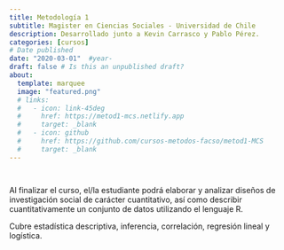 ```yaml
---
title: Metodología 1
subtitle: Magister en Ciencias Sociales - Universidad de Chile
description: Desarrollado junto a Kevin Carrasco y Pablo Pérez.
categories: [cursos]
# Date published
date: "2020-03-01"  #year-
draft: false # Is this an unpublished draft?
about:
  template: marquee
  image: "featured.png"  
  # links:
  #   - icon: link-45deg
  #     href: https://metod1-mcs.netlify.app
  #     target: _blank
  #   - icon: github
  #     href: https://github.com/cursos-metodos-facso/metod1-MCS
  #     target: _blank
---
```


::: {.button-container style="display: flex; gap: 10px;"}
::: {.button}
[<i class="bi bi-link-45deg"></i>](https://metod1-mcs.netlify.app){.btn-action-primary .btn-action .btn .btn-success .btn-lg role="button" style="margin-top: 0em;"}
:::

::: {.button}
[<i class="bi bi-github"></i>](https://github.com/cursos-metodos-facso/metod1-MCS){.btn-action-primary .btn-action .btn .btn-success .btn-lg role="button" style="margin-top: 0em;"}
:::
:::

Al finalizar el curso, el/la estudiante podrá elaborar y analizar diseños de investigación social de carácter cuantitativo, así como describir cuantitativamente un conjunto de datos utilizando el lenguaje R.

Cubre estadística descriptiva, inferencia, correlación, regresión lineal y logística.

